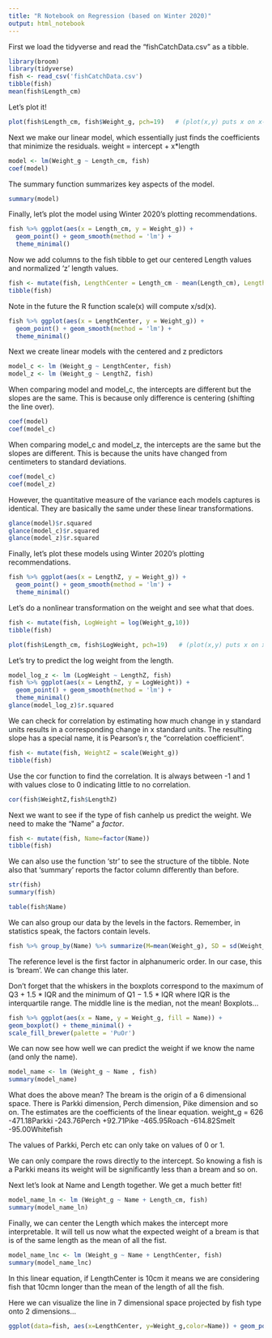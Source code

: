```yaml
---
title: "R Notebook on Regression (based on Winter 2020)"
output: html_notebook
---
```


First we load the tidyverse and read the "fishCatchData.csv" as a tibble.

```r
library(broom)
library(tidyverse)
fish <- read_csv('fishCatchData.csv')
tibble(fish)
mean(fish$Length_cm)
```

Let's plot it!

```r
plot(fish$Length_cm, fish$Weight_g, pch=19)   # (plot(x,y) puts x on x-axis and y on y-axis)
```


Next we make our linear model, which essentially just finds the coefficients that minimize the residuals.
weight = intercept + x*length

```r
model <- lm(Weight_g ~ Length_cm, fish)
coef(model)
```

The summary function summarizes key aspects of the model.
```r
summary(model)
```

Finally, let's plot the model using Winter 2020's plotting recommendations.
```r
fish %>% ggplot(aes(x = Length_cm, y = Weight_g)) +
  geom_point() + geom_smooth(method = 'lm') +
  theme_minimal()
```

Now we add columns to the fish tibble to get our centered Length values and normalized 'z' length values.
```r
fish <- mutate(fish, LengthCenter = Length_cm - mean(Length_cm), LengthZ = LengthCenter / sd(LengthCenter))
tibble(fish)
```
Note in the future the R function scale(x) will compute x/sd(x).


```r
fish %>% ggplot(aes(x = LengthCenter, y = Weight_g)) +
  geom_point() + geom_smooth(method = 'lm') +
  theme_minimal()
```



Next we create linear models with the centered and z predictors

```r
model_c <- lm (Weight_g ~ LengthCenter, fish)
model_z <- lm (Weight_g ~ LengthZ, fish)
```

When comparing model and model_c, the intercepts are different but the slopes are the same. This is because only difference is centering (shifting the line over).
```r
coef(model)
coef(model_c)
```

When comparing model_c and model_z, the intercepts are the same but the slopes are different. This is because the units have changed from centimeters to standard deviations.

```r
coef(model_c)
coef(model_z)
```
However, the quantitative measure of the variance each models captures is identical. They are basically the same under these linear transformations.
```r
glance(model)$r.squared
glance(model_c)$r.squared
glance(model_z)$r.squared
```

Finally, let's plot these models using Winter 2020's plotting recommendations.

```r
fish %>% ggplot(aes(x = LengthZ, y = Weight_g)) +
  geom_point() + geom_smooth(method = 'lm') +
  theme_minimal()
```


Let's do a nonlinear transformation on the weight and see what that does.
```r
fish <- mutate(fish, LogWeight = log(Weight_g,10))
tibble(fish)
```

```r
plot(fish$Length_cm, fish$LogWeight, pch=19)   # (plot(x,y) puts x on x-axis and y on y-axis)
```
Let's try to predict the log weight from the length.

```r
model_log_z <- lm (LogWeight ~ LengthZ, fish)
fish %>% ggplot(aes(x = LengthZ, y = LogWeight)) +
  geom_point() + geom_smooth(method = 'lm') +
  theme_minimal()
glance(model_log_z)$r.squared
```


We can check for correlation by estimating how much change in y standard units results in a corresponding change in x standard units. The resulting slope has a special name, it is Pearson's r, the "correlation coefficient".
```r
fish <- mutate(fish, WeightZ = scale(Weight_g))
tibble(fish)
```
Use the cor function to find the correlation. It is always between -1 and 1 with values close to 0 indicating little to no correlation.

```r
cor(fish$WeightZ,fish$LengthZ)
```


Next we want to see if the type of fish canhelp us predict the weight. We need to make the "Name" a *factor*. 
```r
fish <- mutate(fish, Name=factor(Name))
tibble(fish)
```


We can also use the function 'str' to see the structure of the tibble. Note also that 'summary' reports the factor column differently than before.
```r
str(fish)
summary(fish)
```

```r
table(fish$Name)
```

We can also group our data by the levels in the factors. Remember, in statistics speak, the factors contain levels.
```r
fish %>% group_by(Name) %>% summarize(M=mean(Weight_g), SD = sd(Weight_g))
```
The reference level is the first factor in alphanumeric order. In our case, this is 'bream'. We can change this later.


Don't forget that the whiskers in the boxplots correspond to the maximum of Q3 + 1.5 * IQR and the minimum of Q1 − 1.5 * IQR 
where IQR is the interquartile range. The middle line is the median, not the mean! Boxplots...

```r
fish %>% ggplot(aes(x = Name, y = Weight_g, fill = Name)) +
geom_boxplot() + theme_minimal() +
scale_fill_brewer(palette = 'PuOr')
```

We can now see how well we can predict the weight if we know the name (and only the name).
```r
model_name <- lm (Weight_g ~ Name , fish)
summary(model_name)
```
What does the above mean? The bream is the origin of a 6 dimensional space. There is Parkki dimension, Perch dimension, Pike dimension and so on. The estimates are the coefficients of the linear equation.
weight_g = 626 -471.18Parkki -243.76Perch +92.71Pike -465.95Roach -614.82Smelt -95.00Whitefish

The values of Parkki, Perch etc can only take on values of 0 or 1. 

We can only compare the rows directly to the intercept. So knowing a fish is a Parkki means its weight will be significantly less than a bream and so on.


Next let's look at Name and Length together. We get a much better fit!
```r
model_name_ln <- lm (Weight_g ~ Name + Length_cm, fish)
summary(model_name_ln)
```


Finally, we can center the Length which makes the intercept more interpretable. It will tell us now what the expected weight of a bream is that is of the same length as the mean of all the fist.
```r
model_name_lnc <- lm (Weight_g ~ Name + LengthCenter, fish)
summary(model_name_lnc)
```
In this linear equation, if LengthCenter is 10cm it means we are considering fish that 10cmn longer than the mean of the length of all the fish.


Here we can visualize the line in 7 dimensional space projected by fish type onto 2 dimensions...
```r
ggplot(data=fish, aes(x=LengthCenter, y=Weight_g,color=Name)) + geom_point() + geom_smooth(method='lm') 
```



